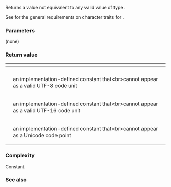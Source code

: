 {{cpp/string/char_traits/title|eof}}
{{cpp/string/char_traits/navbar}}
{{ddcl|notes={{mark constexpr since c++11}}&lt;br&gt;{{mark noexcept since c++11}}|
static int_type eof();
}}

Returns a value not equivalent to any valid value of type {{tt|char_type}}.

See {{named req|CharTraits}} for the general requirements on character traits for {{tt|X::eof}}.

===Parameters===
(none)

===Return value===
{|class=wikitable style="text-align: center;"
!{{nbsp}}{{tt|char_type}}{{nbsp}}
!{{c|eof()}}
|-
|{{c/core|char}}
|{{c|EOF}}
|-
|{{c/core|wchar_t}}
|{{c|WEOF}}
|-
|{{c/core|char8_t}}
|an implementation-defined constant that&lt;br&gt;cannot appear as a valid UTF-8 code unit
|-
|{{c/core|char16_t}}
|an implementation-defined constant that&lt;br&gt;cannot appear as a valid UTF-16 code unit
|-
|{{c/core|char32_t}}
|an implementation-defined constant that&lt;br&gt;cannot appear as a Unicode code point
|}

===Complexity===
Constant.

===See also===
{{dsc begin}}
{{dsc inc|cpp/string/char_traits/dsc not_eof}}
{{dsc end}}

{{langlinks|de|es|fr|it|ja|pt|ru|zh}}